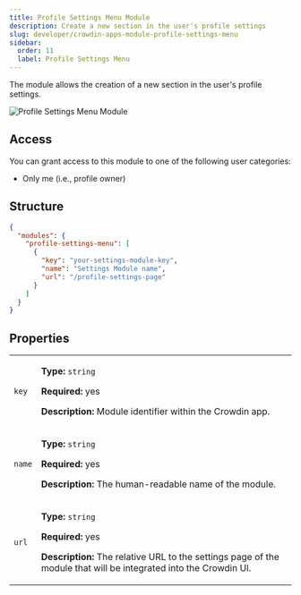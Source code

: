 ```yaml
---
title: Profile Settings Menu Module
description: Create a new section in the user's profile settings
slug: developer/crowdin-apps-module-profile-settings-menu
sidebar:
  order: 11
  label: Profile Settings Menu
---
```



The module allows the creation of a new section in the user's profile settings.

<Image src={profileSettings} alt="Profile Settings Menu Module" />

## Access

You can grant access to this module to one of the following user categories:

* Only me (i.e., profile owner)

## Structure

```json title="manifest.json"
{
  "modules": {
    "profile-settings-menu": [
      {
        "key": "your-settings-module-key",
        "name": "Settings Module name",
        "url": "/profile-settings-page"
      }
    ]
  }
}
```

## Properties

<table>
  <tbody>
    <tr>
      <td><code>key</code> </td>
      <td>
        <p><strong>Type:</strong> <code>string</code></p>
        <p><strong>Required:</strong> yes</p>
        <p><strong>Description:</strong> Module identifier within the Crowdin app.</p>
      </td>
    </tr>
    <tr>
      <td><code class="whitespace-nowrap">name</code></td>
      <td>
        <p><strong>Type:</strong> <code>string</code></p>
        <p><strong>Required:</strong> yes</p>
        <p><strong>Description:</strong> The human-readable name of the module.</p>
      </td>
    </tr>
    <tr>
      <td><code>url</code></td>
      <td>
        <p><strong>Type:</strong> <code>string</code></p>
        <p><strong>Required:</strong> yes</p>
        <p><strong>Description:</strong> The relative URL to the settings page of the module that will be integrated into the Crowdin UI.</p>
      </td>
    </tr>
  </tbody>
</table>
